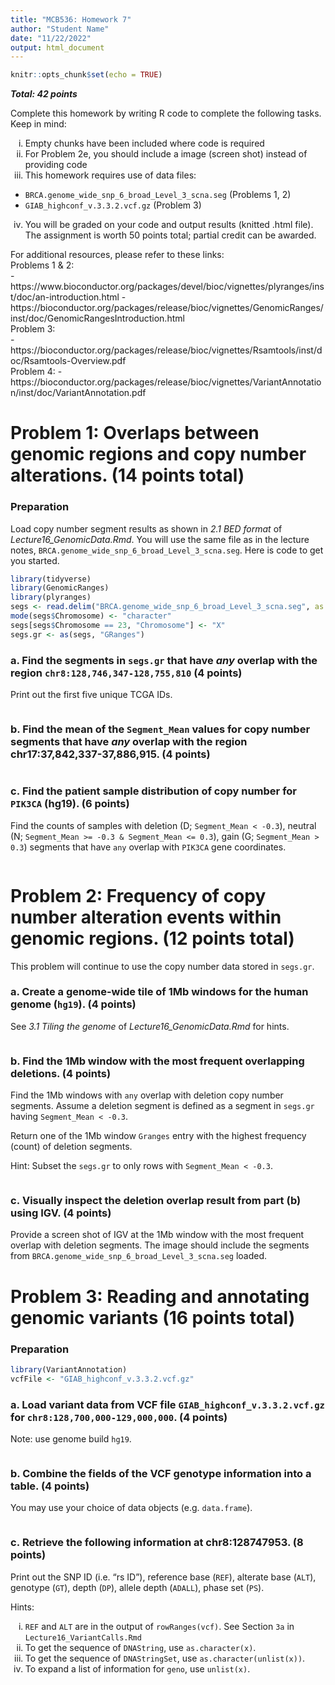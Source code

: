 ```yaml
---
title: "MCB536: Homework 7"
author: "Student Name"
date: "11/22/2022"
output: html_document
---
```


```r
knitr::opts_chunk$set(echo = TRUE)
```
***Total: 42 points***

Complete this homework by writing R code to complete the following tasks. Keep in mind:

i. Empty chunks have been included where code is required
ii. For Problem 2e, you should include a image (screen shot) instead of providing code
iii. This homework requires use of data files:

  - `BRCA.genome_wide_snp_6_broad_Level_3_scna.seg` (Problems 1, 2)
  - `GIAB_highconf_v.3.3.2.vcf.gz` (Problem 3)
  
iv. You will be graded on your code and output results (knitted .html file). The assignment is worth 50 points total; partial credit can be awarded.

For additional resources, please refer to these links:  
Problems 1 & 2:  
  - https://www.bioconductor.org/packages/devel/bioc/vignettes/plyranges/inst/doc/an-introduction.html
  - https://bioconductor.org/packages/release/bioc/vignettes/GenomicRanges/inst/doc/GenomicRangesIntroduction.html  
Problem 3:  
  - https://bioconductor.org/packages/release/bioc/vignettes/Rsamtools/inst/doc/Rsamtools-Overview.pdf  
Problem 4: 
  - https://bioconductor.org/packages/release/bioc/vignettes/VariantAnnotation/inst/doc/VariantAnnotation.pdf  

# Problem 1: Overlaps between genomic regions and copy number alterations. (14 points total)

### Preparation
Load copy number segment results as shown in *2.1 BED format* of *Lecture16_GenomicData.Rmd*. You will use the same file as in the lecture notes, `BRCA.genome_wide_snp_6_broad_Level_3_scna.seg`. Here is code to get you started.
```r
library(tidyverse)
library(GenomicRanges)
library(plyranges)
segs <- read.delim("BRCA.genome_wide_snp_6_broad_Level_3_scna.seg", as.is = TRUE)
mode(segs$Chromosome) <- "character" 
segs[segs$Chromosome == 23, "Chromosome"] <- "X"
segs.gr <- as(segs, "GRanges")
```

### a. Find the segments in `segs.gr` that have *any* overlap with the region `chr8:128,746,347-128,755,810` (4 points)
Print out the first five unique TCGA IDs.
```r

```

### b. Find the mean of the `Segment_Mean` values for copy number segments that have *any* overlap with the region chr17:37,842,337-37,886,915. (4 points)
```r

```

### c. Find the patient sample distribution of copy number for `PIK3CA` (hg19). (6 points)
Find the counts of samples with deletion (D; `Segment_Mean < -0.3`), neutral (N; `Segment_Mean >= -0.3 & Segment_Mean <= 0.3`), gain (G; `Segment_Mean > 0.3`) segments that have `any` overlap with `PIK3CA` gene coordinates.  
```r

```

# Problem 2: Frequency of copy number alteration events within genomic regions. (12 points total) 

This problem will continue to use the copy number data stored in `segs.gr`.

### a. Create a genome-wide tile of 1Mb windows for the human genome (`hg19`). (4 points)
See *3.1 Tiling the genome* of *Lecture16_GenomicData.Rmd* for hints.
```r

```

### b. Find the 1Mb window with the most frequent overlapping deletions. (4 points)
Find the 1Mb windows with `any` overlap with deletion copy number segments. Assume a deletion segment is defined as a segment in `segs.gr` having `Segment_Mean < -0.3`. 

Return one of the 1Mb window `Granges` entry with the highest frequency (count) of deletion segments.

Hint: Subset the `segs.gr` to only rows with `Segment_Mean < -0.3`. 
```r

```

### c. Visually inspect the deletion overlap result from part (b) using IGV. (4 points)
Provide a screen shot of IGV at the 1Mb window with the most frequent overlap with deletion segments. The image should include the segments from `BRCA.genome_wide_snp_6_broad_Level_3_scna.seg` loaded. 

# Problem 3: Reading and annotating genomic variants (16 points total)

### Preparation
```r
library(VariantAnnotation)
vcfFile <- "GIAB_highconf_v.3.3.2.vcf.gz"
```

### a. Load variant data from VCF file `GIAB_highconf_v.3.3.2.vcf.gz` for `chr8:128,700,000-129,000,000`. (4 points)
Note: use genome build `hg19`.
```r

```

### b. Combine the fields of the VCF genotype information into a table. (4 points)
You may use your choice of data objects (e.g. `data.frame`).
```r

```

### c. Retrieve the following information at chr8:128747953. (8 points)
Print out the SNP ID (i.e. "rs ID"), reference base (`REF`), alterate base (`ALT`), genotype (`GT`), depth (`DP`), allele depth (`ADALL`), phase set (`PS`).

Hints: 

  i. `REF` and `ALT` are in the output of `rowRanges(vcf)`. See Section `3a` in `Lecture16_VariantCalls.Rmd` 
  ii. To get the sequence of `DNAString`, use `as.character(x)`.  
  ii. To get the sequence of `DNAStringSet`, use `as.character(unlist(x))`. 
  iii. To expand a list of information for `geno`, use `unlist(x)`.  

  
```r

```
